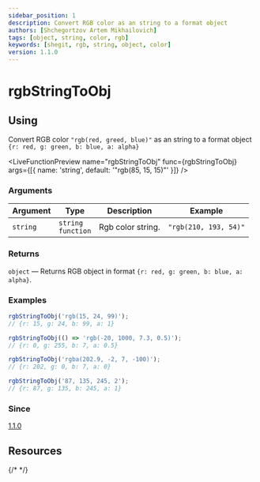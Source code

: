 ```yaml
---
sidebar_position: 1
description: Convert RGB color as an string to a format object
authors: [Shchegortzov Artem Mikhailovich]
tags: [object, string, color, rgb]
keywords: [shegit, rgb, string, object, color]
version: 1.1.0
---
```



# rgbStringToObj

## Using

Convert RGB color `"rgb(red, greed, blue)"` as an string to a format object `{r: red, g: green, b: blue, a: alpha}`

<LiveFunctionPreview
  name="rgbStringToObj"
  func={rgbStringToObj}
  args={[{ name: 'string', default: '"rgb(85, 15, 15)"' }]}
/>

### Arguments

| Argument | Type                       | Description       | Example               |
| -------- | -------------------------- | ----------------- | --------------------- |
| `string` | `string` <br /> `function` | Rgb color string. | `"rgb(210, 193, 54)"` |

### Returns

`object` — Returns RGB object in format `{r: red, g: green, b: blue, a: alpha}`.

### Examples

```js
rgbStringToObj('rgb(15, 24, 99)');
// {r: 15, g: 24, b: 99, a: 1}

rgbStringToObj(() => 'rgb(-20, 1000, 7.3, 0.5)');
// {r: 0, g: 255, b: 7, a: 0.5}

rgbStringToObj('rgba(202.9, -2, 7, -100)');
// {r: 202, g: 0, b: 7, a: 0}

rgbStringToObj('87, 135, 245, 2');
// {r: 87, g: 135, b: 245, a: 1}
```

### Since

[1.1.0](https://www.npmjs.com/package/shegit/v/1.1.0)

## Resources

<div style={{ display: 'flex', gap: 20 }}>
  <GitHubResourceButton link="https://github.com/or-temka/shegit/tree/v1.1.0/src/functions/colors/utility/rgbStringToObj" />
  {/* <CodeSandboxResourceButton link="https://codesandbox.io/p/sandbox/rgbarraytoobj-rppnwn" /> */}
</div>
